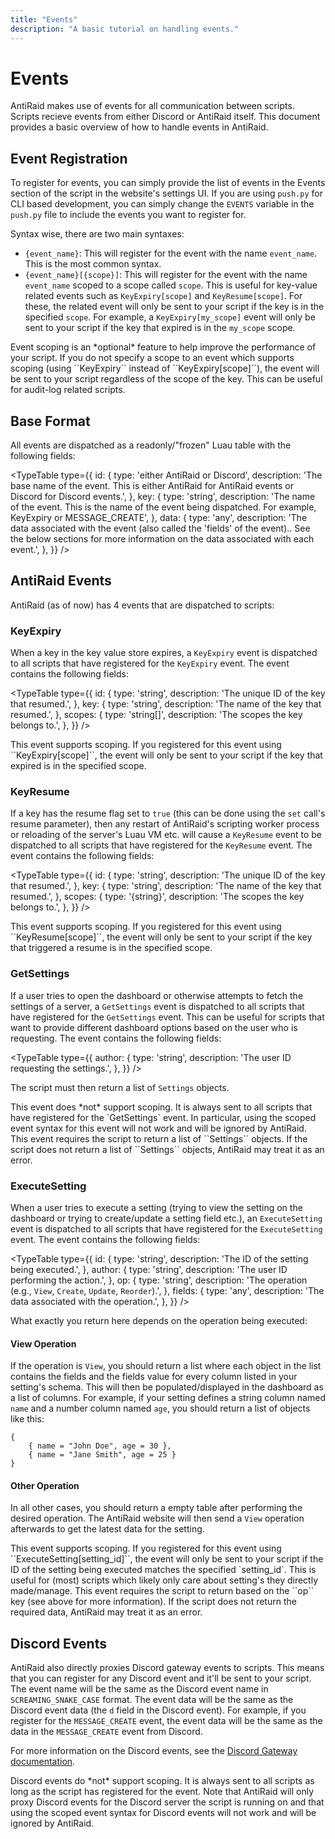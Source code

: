 ```yaml
---
title: "Events"
description: "A basic tutorial on handling events."
---
```


# Events

AntiRaid makes use of events for all communication between scripts. Scripts recieve events from either Discord or AntiRaid itself. This document provides a basic overview of how to handle events in AntiRaid.

## Event Registration

To register for events, you can simply provide the list of events in the Events section of the script in the website's settings UI. If you are using `push.py` for CLI based development, you can simply change the `EVENTS` variable in the `push.py` file to include the events you want to register for.

Syntax wise, there are two main syntaxes:

- `{event_name}`: This will register for the event with the name `event_name`. This is the most common syntax.
- `{event_name}[{scope}]`: This will register for the event with the name `event_name` scoped to a scope called `scope`. This is useful for key-value related events such as `KeyExpiry[scope]` and `KeyResume[scope]`. For these, the related event will only be sent to your script if the key is in the specified `scope`. For example, a `KeyExpiry[my_scope]` event will only be sent to your script if the key that expired is in the `my_scope` scope.

<Callout title="Note" type="info">
  Event scoping is an *optional* feature to help improve the performance of your script. If you do not specify a scope to an event which supports scoping (using ``KeyExpiry`` instead of ``KeyExpiry[scope]``), the event will be sent to your script regardless of the scope of the key. This can be useful for audit-log related scripts.
</Callout>

## Base Format

All events are dispatched as a readonly/"frozen" Luau table with the following fields:

<TypeTable
type={{
    id: {
      type: 'either AntiRaid or Discord',
      description: 'The base name of the event. This is either AntiRaid for AntiRaid events or Discord for Discord events.',
    },
    key: {
      type: 'string',
      description: 'The name of the event. This is the name of the event being dispatched. For example, KeyExpiry or MESSAGE_CREATE',
    },
    data: {
      type: 'any',
      description: 'The data associated with the event (also called the 'fields' of the event).. See the below sections for more information on the data associated with each event.',
    },
  }}
/>

## AntiRaid Events

AntiRaid (as of now) has 4 events that are dispatched to scripts:

### KeyExpiry

When a key in the key value store expires, a `KeyExpiry` event is dispatched to all scripts that have registered for the `KeyExpiry` event. The event contains the following fields:

<TypeTable
type={{
    id: {
      type: 'string',
      description: 'The unique ID of the key that resumed.',
    },
    key: {
      type: 'string',
      description: 'The name of the key that resumed.',
    },
    scopes: {
      type: 'string[]',
      description: 'The scopes the key belongs to.',
    },
  }}
/>

<Callout title="Scoping Support" type="info">
  This event supports scoping. If you registered for this event using ``KeyExpiry[scope]``, the event will only be sent to your script if the key that expired is in the specified scope.
</Callout>

### KeyResume

If a key has the resume flag set to `true` (this can be done using the `set` call's resume parameter), then any restart of AntiRaid's scripting worker process or reloading of the server's Luau VM etc. will cause a `KeyResume` event to be dispatched to all scripts that have registered for the `KeyResume` event. The event contains the following fields:

<TypeTable
type={{
    id: {
      type: 'string',
      description: 'The unique ID of the key that resumed.',
    },
    key: {
      type: 'string',
      description: 'The name of the key that resumed.',
    },
    scopes: {
      type: '{string}',
      description: 'The scopes the key belongs to.',
    },
  }}
/>

<Callout title="Scoping Support" type="info">
  This event supports scoping. If you registered for this event using ``KeyResume[scope]``, the event will only be sent to your script if the key that triggered a resume is in the specified scope.
</Callout>

### GetSettings

If a user tries to open the dashboard or otherwise attempts to fetch the settings of a server, a `GetSettings` event is dispatched to all scripts that have registered for the `GetSettings` event. This can be useful for scripts that want to provide different dashboard options based on the user who is requesting. The event contains the following fields:

<TypeTable
type={{
    author: {
      type: 'string',
      description: 'The user ID requesting the settings.',
    },
  }}
/>

The script must then return a list of `Settings` objects.

<Callout title="No Scoping Support" type="warning">
  This event does *not* support scoping. It is always sent to all scripts that have registered for the `GetSettings` event. In particular, using the scoped event syntax for this event will not work and will be ignored by AntiRaid.
</Callout>

<Callout title="Return Required" type="info">
  This event requires the script to return a list of ``Settings`` objects. If the script does not return a list of ``Settings`` objects, AntiRaid may treat it as an error.
</Callout>

### ExecuteSetting

When a user tries to execute a setting (trying to view the setting on the dashboard or trying to create/update a setting field etc.), an `ExecuteSetting` event is dispatched to all scripts that have registered for the `ExecuteSetting` event. The event contains the following fields:

<TypeTable
type={{
    id: {
      type: 'string',
      description: 'The ID of the setting being executed.',
    },
    author: {
      type: 'string',
      description: 'The user ID performing the action.',
    },
    op: {
      type: 'string',
      description: 'The operation (e.g., `View`, `Create`, `Update`, `Reorder`).',
    },
    fields: {
      type: 'any',
      description: 'The data associated with the operation.',
    },
  }}
/>

What exactly you return here depends on the operation being executed:

#### View Operation

If the operation is `View`, you should return a list where each object in the list contains the fields and the fields value for every column listed in your setting's schema. This will then be populated/displayed in the dashboard as a list of columns. For example, if your setting defines a string column named `name` and a number column named `age`, you should return a list of objects like this:

```luau
{
    { name = "John Doe", age = 30 },
    { name = "Jane Smith", age = 25 }
}
```

#### Other Operation

In all other cases, you should return a empty table after performing the desired operation. The AntiRaid website will then send a `View` operation afterwards to get the latest data for the setting.

<Callout title="Scoping Support" type="info">
  This event supports scoping. If you registered for this event using ``ExecuteSetting[setting_id]``, the event will only be sent to your script if the ID of the setting being executed matches the specified `setting_id`. This is useful for (most) scripts which likely only care about setting's they directly made/manage.
</Callout>

<Callout title="Return Required" type="info">
  This event requires the script to return based on the ``op`` key (see above for more information). If the script does not return the required data, AntiRaid may treat it as an error.
</Callout>

## Discord Events

AntiRaid also directly proxies Discord gateway events to scripts. This means that you can register for any Discord event and it'll be sent to your script. The event name will be the same as the Discord event name in `SCREAMING_SNAKE_CASE` format. The event data will be the same as the Discord event data (the `d` field in the Discord event). For example, if you register for the `MESSAGE_CREATE` event, the event data will be the same as the data in the `MESSAGE_CREATE` event from Discord.

For more information on the Discord events, see the [Discord Gateway documentation](https://discord.com/developers/docs/topics/gateway#events).

<Callout title="No Scoping Support" type="warning">
  Discord events do *not* support scoping. It is always sent to all scripts as long as the script has registered for the event. Note that AntiRaid will only proxy Discord events for the Discord server the script is running on and that using the scoped event syntax for Discord events will not work and will be ignored by AntiRaid.
</Callout>

